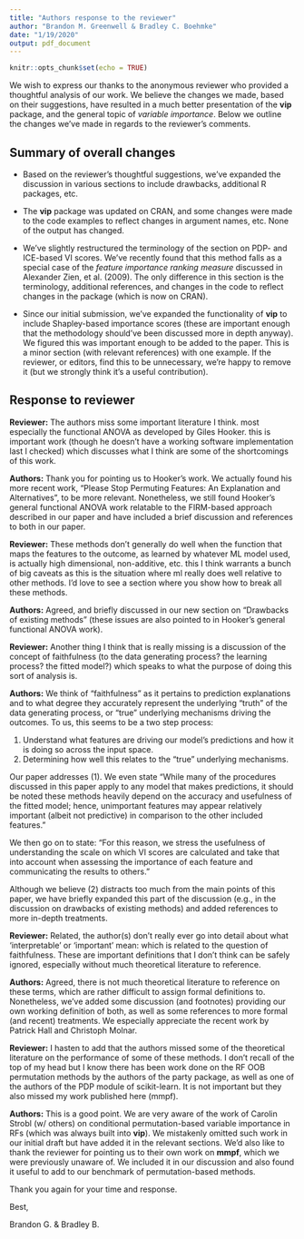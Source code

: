 ```yaml
---
title: "Authors response to the reviewer"
author: "Brandon M. Greenwell & Bradley C. Boehmke"
date: "1/19/2020"
output: pdf_document
---
```


```r
knitr::opts_chunk$set(echo = TRUE)
```

We wish to express our thanks to the anonymous reviewer who provided a thoughtful analysis of our work. We believe the changes we made, based on their suggestions, have resulted in a much better presentation of the **vip** package, and the general topic of *variable importance*. Below we outline the changes we've made in regards to the reviewer's comments.


## Summary of overall changes

* Based on the reviewer's thoughtful suggestions, we've expanded the discussion in various sections to include drawbacks, additional R packages, etc.

* The **vip** package was updated on CRAN, and some changes were made to the code examples to reflect changes in argument names, etc. None of the output has changed.

* We've slightly restructured the terminology of the section on PDP- and ICE-based VI scores. We've recently found that this method falls as a special case of the *feature importance ranking measure* discussed in Alexander Zien, et al. (2009). The only difference in this section is the terminology, additional references, and changes in the code to reflect changes in the package (which is now on CRAN).

* Since our initial submission, we've expanded the functionality of **vip** to include Shapley-based importance scores (these are important enough that the methodology should've been discussed more in depth anyway). We figured this was important enough to be added to the paper. This is a minor section (with relevant references) with one example. If the reviewer, or editors, find this to be unnecessary, we're happy to remove it (but we strongly think it's a useful contribution).


## Response to reviewer

**Reviewer:** The authors miss some important literature I think. most especially the functional ANOVA as developed by Giles Hooker. this is important work (though he doesn't have a working software implementation last I checked) which discusses what I think are some of the shortcomings of this work.

**Authors:** Thank you for pointing us to Hooker's work. We actually found his more recent work, "Please Stop Permuting Features: An Explanation and Alternatives", to be more relevant. Nonetheless, we still found Hooker's general functional ANOVA work relatable to the FIRM-based approach described in our paper and have included a brief discussion and references to both in our paper.

**Reviewer:** These methods don't generally do well when the function that maps the features to the outcome, as learned by whatever ML model used, is actually high dimensional, non-additive, etc. this I think warrants a bunch of big caveats as this is the situation where ml really does well relative to other methods. I'd love to see a section where you show how to break all these methods.

**Authors:** Agreed, and briefly discussed in our new section on "Drawbacks of existing methods" (these issues are also pointed to in Hooker's general functional ANOVA work).

**Reviewer:** Another thing I think that is really missing is a discussion of the concept of faithfulness (to the data generating process? the learning process? the fitted model?) which speaks to what the purpose of doing this sort of analysis is.

**Authors:** We think of "faithfulness" as it pertains to prediction explanations and to what degree they accurately represent the underlying "truth" of the data generating process, or "true" underlying mechanisms driving the outcomes. To us, this seems to be a two step process:

(1) Understand what features are driving our model's predictions and how it is doing so across the input space.
(2) Determining how well this relates to the "true" underlying mechanisms.

Our paper addresses (1). We even state "While many of the procedures discussed in this paper apply to any model that makes predictions, it should be noted these methods heavily depend on the accuracy and usefulness of the fitted model; hence, unimportant features may appear relatively important (albeit not predictive) in comparison to the other included features."

We then go on to state: "For this reason, we stress the usefulness of understanding the scale on which VI scores are calculated and take that into account when assessing the importance of each feature and communicating the results to others."

Although we believe (2) distracts too much from the main points of this paper, we have briefly expanded this part of the discussion (e.g., in the discussion on drawbacks of existing methods) and added references to more in-depth treatments.

**Reviewer:** Related, the author(s) don't really ever go into detail about what 'interpretable' or 'important' mean: which is related to the question of faithfulness. These are important definitions that I don't think can be safely ignored, especially without much theoretical literature to reference.

**Authors:** Agreed, there is not much theoretical literature to reference on these terms, which are rather difficult to assign formal definitions to. Nonetheless, we've added some discussion (and footnotes) providing our own working definition of both, as well as some references to more formal (and recent) treatments. We especially appreciate the recent work by Patrick Hall and Christoph Molnar.

**Reviewer:** I hasten to add that the authors missed some of the theoretical literature on the performance of some of these methods. I don't recall of the top of my head but I know there has been work done on the RF OOB permutation methods by the authors of the party package, as well as one of the authors of the PDP module of scikit-learn. It is not important but they also missed my work published here (mmpf).

**Authors:** This is a good point. We are very aware of the work of Carolin Strobl (w/ others) on conditional permutation-based variable importance in RFs (which was always built into **vip**). We mistakenly omitted such work in our initial draft but have added it in the relevant sections. We'd also like to thank the reviewer for pointing us to their own work on **mmpf**, which we were previously unaware of. We included it in our discussion and also found it useful to add to our benchmark of permutation-based methods. 

Thank you again for your time and response.

Best,

Brandon G. & Bradley B.
